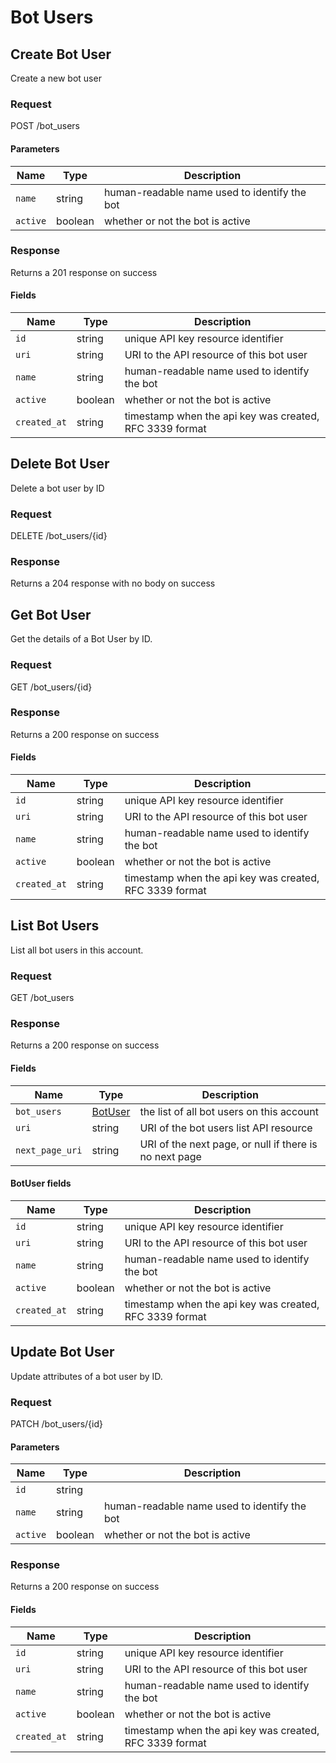 

# Bot Users

## Create Bot User

Create a new bot user

### Request

POST /bot_users

<BotUsersCreateRequest />

#### Parameters

| Name | Type | Description |
|---|---|---|
| `name` | string | human-readable name used to identify the bot |
| `active` | boolean | whether or not the bot is active |

### Response

Returns a 201 response on success

<BotUsersCreateResponse />

#### Fields

| Name | Type | Description |
|---|---|---|
| `id` | string | unique API key resource identifier |
| `uri` | string | URI to the API resource of this bot user |
| `name` | string | human-readable name used to identify the bot |
| `active` | boolean | whether or not the bot is active |
| `created_at` | string | timestamp when the api key was created, RFC 3339 format |


## Delete Bot User

Delete a bot user by ID

### Request

DELETE /bot_users/\{id\}

<BotUsersDeleteRequest />

### Response

Returns a 204 response with no body on success

## Get Bot User

Get the details of a Bot User by ID.

### Request

GET /bot_users/\{id\}

<BotUsersGetRequest />

### Response

Returns a 200 response on success

<BotUsersGetResponse />

#### Fields

| Name | Type | Description |
|---|---|---|
| `id` | string | unique API key resource identifier |
| `uri` | string | URI to the API resource of this bot user |
| `name` | string | human-readable name used to identify the bot |
| `active` | boolean | whether or not the bot is active |
| `created_at` | string | timestamp when the api key was created, RFC 3339 format |


## List Bot Users

List all bot users in this account.

### Request

GET /bot_users

<BotUsersListRequest />

### Response

Returns a 200 response on success

<BotUsersListResponse />

#### Fields

| Name | Type | Description |
|---|---|---|
| `bot_users` | [BotUser](#botuser-fields) | the list of all bot users on this account |
| `uri` | string | URI of the bot users list API resource |
| `next_page_uri` | string | URI of the next page, or null if there is no next page |

#### BotUser fields

| Name | Type | Description |
|---|---|---|
| `id` | string | unique API key resource identifier |
| `uri` | string | URI to the API resource of this bot user |
| `name` | string | human-readable name used to identify the bot |
| `active` | boolean | whether or not the bot is active |
| `created_at` | string | timestamp when the api key was created, RFC 3339 format |

## Update Bot User

Update attributes of a bot user by ID.

### Request

PATCH /bot_users/\{id\}

<BotUsersUpdateRequest />

#### Parameters

| Name | Type | Description |
|---|---|---|
| `id` | string |  |
| `name` | string | human-readable name used to identify the bot |
| `active` | boolean | whether or not the bot is active |

### Response

Returns a 200 response on success

<BotUsersUpdateResponse />

#### Fields

| Name | Type | Description |
|---|---|---|
| `id` | string | unique API key resource identifier |
| `uri` | string | URI to the API resource of this bot user |
| `name` | string | human-readable name used to identify the bot |
| `active` | boolean | whether or not the bot is active |
| `created_at` | string | timestamp when the api key was created, RFC 3339 format |

